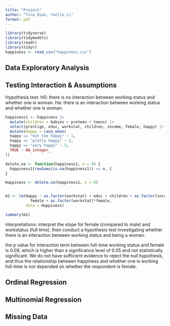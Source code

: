 ```yaml
---
title: "Project"
author: "Tina Qian, Yanlin Li"
format: pdf
---
```


```r
library(tidyverse)
library(tidymodels)
library(readr)
library(tidyr)
happiness <- read_csv("happiness.csv")
```
## Data Exploratory Analysis


## Testing Interaction & Assumptions

Hypothesis test:
H0: there is no interaction between working status and whether one is woman. 
Ha: there is an interaction between working status and whether one is woman. 

```r
happiness1 <- happiness |>
  mutate(children = babies + preteen + teens) |>
  select(prestige, educ, workstat, children, income, female, happy) |>
  mutate(Happy = case_when(
  happy == "not too happy" ~ 1,
  happy == "pretty happy" ~ 2,
  happy == "very happy" ~ 3,
  TRUE ~ NA_integer_
))

delete.na <- function(happiness1, n = 0) {
  happiness1[rowSums(is.na(happiness1)) <= n, ]
}

Happiness <- delete.na(happiness1, n = 0)


m1 <- lm(Happy ~ as.factor(workstat) + educ + children + as.factor(income) + 
           female + as.factor(workstat)*female,
         data = Happiness)

summary(m1)

```
interpretations:
interpret the slope for female (compared to male) and workstatus (full time), then conduct a hypothesis test investigating whether there is an interaction between working status and being a woman. 

the p value for interaction term between full-time working status and female is 0.09, which is higher than a significance level of 0.05 and not statistically significant. We do not have sufficient evidence to reject the null hypothesis, and thus the relationship between happiness and whether one is working full-time is not depended on whether the respondent is female. 



## Ordinal Regression

## Multinomial Regression

## Missing Data